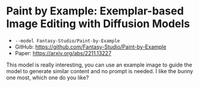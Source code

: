 
# Paint by Example: Exemplar-based Image Editing with Diffusion Models

- `--model Fantasy-Studio/Paint-by-Example`
- GitHub: https://github.com/Fantasy-Studio/Paint-by-Example
- Paper: https://arxiv.org/abs/2211.13227

This model is really interesting, you can use an example image to guide the model to generate similar content and no prompt is needed.
I like the bunny one most, which one do you like?

<YouTube youTubeId="NSAN3TzfhaI" />
